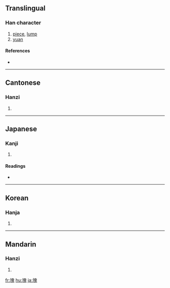 {{see|凷|块}}
==Translingual==

===Han character===
{{Han char|rn=32|rad=土|as=10|sn=13|four=4611<sub>3</sub>|canj=土竹山戈 (GHUI)|ids=⿰[[土]][[鬼]]}}

# [[piece]], [[lump]]
# [[yuan]]

====References====
* {{Han ref|kx=0235.010|dkj=05319|dj=0472.280|hdz=10464.170|uh=584A|ud=22602|bh=B6F4|bd=46836}}

----

==Cantonese==

===Hanzi===
{{yue-hanzi|jyut=|y=faai3}}

# {{defn|Cantonese}}

----

==Japanese==

===Kanji===
{{ja-kanji|grade=c|rs=土10}}

# {{defn|Japanese}}

====Readings====
* {{ja-readings|on=[[かい]] (kai)|kun=[[かたまり]] (katamari), [[つちくれ]] (tsuchikure)}}

----

==Korean==

===Hanja===
{{ko-hanja|hangeul=괴|rv=goe|mr=koe}}

# {{defn|Korean}}

----

==Mandarin==

===Hanzi===
{{cmn-hanzi|sim=块|pin=[[kuài]] ([[kuai4]])|wg=k'uai<sup>4</sup>}}

# {{defn|Mandarin}}

[[fr:塊]]
[[hu:塊]]
[[ja:塊]]